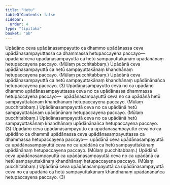 ```yaml
---
title: "Hetu"
tableOfContents: false
sidebar:
  order: 4
type: "tipitaka"
basket: "ab"
---
```



<DynamicBreadcrumb />

<Division number="102">

<Paragraph number="3781">
Upādāno ceva upādānasampayutto ca dhammo upādānassa ceva upādānasampayuttassa ca dhammassa hetupaccayena paccayo—  upādānā ceva upādānasampayuttā ca hetū sampayuttakānaṃ upādānānaṃ hetupaccayena paccayo. (Mūlaṃ pucchitabbaṃ.) Upādānā ceva upādānasampayuttā ca hetū sampayuttakānaṃ khandhānaṃ hetupaccayena paccayo. (Mūlaṃ pucchitabbaṃ.) Upādānā ceva upādānasampayuttā ca hetū sampayuttakānaṃ khandhānaṃ upādānānañca hetupaccayena paccayo. (3)
</Paragraph>

</Division>
<Division number="103">

<Paragraph number="3782">
Upādānasampayutto ceva no ca upādāno dhammo upādānasampayuttassa ceva no ca upādānassa dhammassa hetupaccayena paccayo—  upādānasampayuttā ceva no ca upādānā hetū sampayuttakānaṃ khandhānaṃ hetupaccayena paccayo. (Mūlaṃ pucchitabbaṃ.) Upādānasampayuttā ceva no ca upādānā hetū sampayuttakānaṃ upādānānaṃ hetupaccayena paccayo. (Mūlaṃ pucchitabbaṃ.) Upādānasampayuttā ceva no ca upādānā hetū sampayuttakānaṃ khandhānaṃ upādānānañca hetupaccayena paccayo. (3)
</Paragraph>

</Division>
<Division number="104">

<Paragraph number="3783">
Upādāno ceva upādānasampayutto ca upādānasampayutto ceva no ca upādāno ca dhammā upādānassa ceva upādānasampayuttassa ca dhammassa hetupaccayena paccayo—  upādānā ceva upādānasampayuttā ca upādānasampayuttā ceva no ca upādānā ca hetū sampayuttakānaṃ upādānānaṃ hetupaccayena paccayo. (Mūlaṃ pucchitabbaṃ.) Upādānā ceva upādānasampayuttā ca upādānasampayuttā ceva no ca upādānā ca hetū sampayuttakānaṃ khandhānaṃ hetupaccayena paccayo. (Mūlaṃ pucchitabbaṃ.) Upādānā ceva upādānasampayuttā ca upādānasampayuttā ceva no ca upādānā ca hetū sampayuttakānaṃ khandhānaṃ upādānānañca hetupaccayena paccayo. (3)
</Paragraph>
</Division>